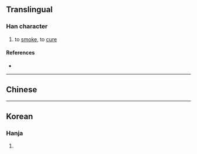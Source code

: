 {{character info/new}}
{{also|燻|熏}}
==Translingual==

===Han character===
{{Han char|rn=86|rad=火|as=16|sn=20|four=|canj=FHFS,FHSF|ids=⿰火勳}}

# to [[smoke]], to [[cure]]

====References====
* {{Han ref|kx=0687.171|dkj=19596|hdz=32247.040|uh=720B|ud=29195}}

----

==Chinese==
{{zh-see|熏|v}}

----

==Korean==

===Hanja===
{{ko-hanja|hangeul=훈|eumhun=|rv=hun|mr=hun|y=hwun}}

# {{defn|lang=ko|sort=火16}}